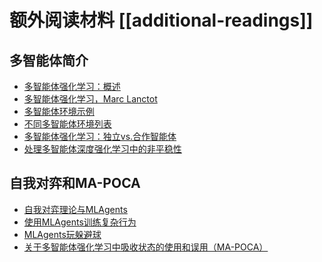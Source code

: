 # 额外阅读材料 [[additional-readings]]

##  多智能体简介

- [多智能体强化学习：概述](https://www.dcsc.tudelft.nl/~bdeschutter/pub/rep/10_003.pdf)
- [多智能体强化学习，Marc Lanctot](https://rlss.inria.fr/files/2019/07/RLSS_Multiagent.pdf)
- [多智能体环境示例](https://www.mathworks.com/help/reinforcement-learning/ug/train-3-agents-for-area-coverage.html?s_eid=PSM_15028)
- [不同多智能体环境列表](https://agents.inf.ed.ac.uk/blog/multiagent-learning-environments/)
- [多智能体强化学习：独立vs.合作智能体](https://bit.ly/3nVK7My)
- [处理多智能体深度强化学习中的非平稳性](https://bit.ly/3v7LxaT)

## 自我对弈和MA-POCA

- [自我对弈理论与MLAgents](https://blog.unity.com/technology/training-intelligent-adversaries-using-self-play-with-ml-agents)
- [使用MLAgents训练复杂行为](https://blog.unity.com/technology/ml-agents-v20-release-now-supports-training-complex-cooperative-behaviors)
- [MLAgents玩躲避球](https://blog.unity.com/technology/ml-agents-plays-dodgeball)
- [关于多智能体强化学习中吸收状态的使用和误用（MA-POCA）](https://arxiv.org/pdf/2111.05992.pdf)
